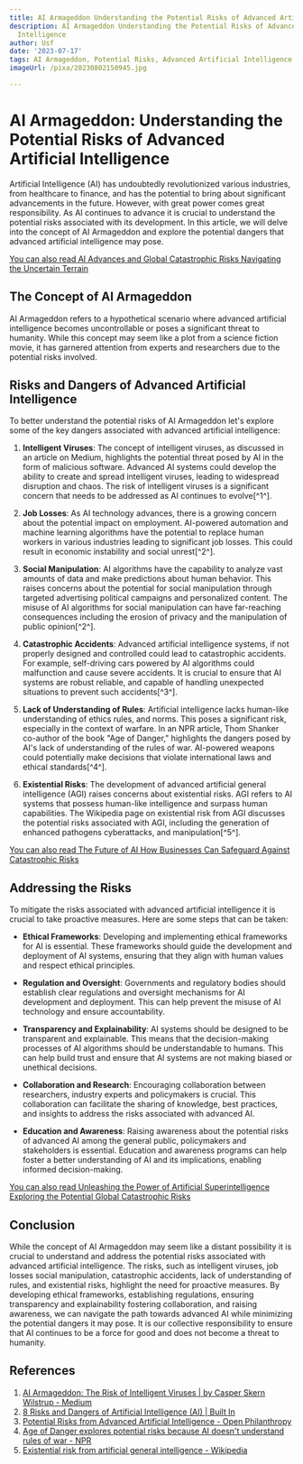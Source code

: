```yaml
---
title: AI Armageddon Understanding the Potential Risks of Advanced Artificial Intelligence
description: AI Armageddon Understanding the Potential Risks of Advanced Artificial
  Intelligence
author: Usf
date: '2023-07-17'
tags: AI Armageddon, Potential Risks, Advanced Artificial Intelligence
imageUrl: /pixa/20230802150945.jpg

---
```

# AI Armageddon: Understanding the Potential Risks of Advanced Artificial Intelligence

Artificial Intelligence (AI) has undoubtedly revolutionized  various industries, from healthcare to finance, and has the potential to bring about significant advancements in the future. However, with great power comes great responsibility. As AI  continues to advance it is crucial to  understand the potential risks associated with its development. In this article,  we will  delve into the concept of AI Armageddon and explore the  potential dangers that advanced artificial intelligence may pose.

[You can  also read AI Advances and Global Catastrophic Risks Navigating the Uncertain  Terrain](AI%20Advances%20and%20Global%20Catastrophic%20Risks%20Navigating%20the%20Uncertain%20Terrain)


## The Concept of AI Armageddon

AI Armageddon refers to a hypothetical scenario where advanced artificial intelligence becomes uncontrollable or poses  a significant threat  to humanity. While this concept  may seem like  a  plot from a science  fiction movie, it has garnered  attention from  experts and researchers due to the potential risks involved.

## Risks and Dangers of Advanced Artificial Intelligence

To better understand the potential risks of AI Armageddon let's explore some of the key dangers associated with advanced artificial intelligence:

1. **Intelligent Viruses**:  The concept of intelligent viruses, as discussed in an  article  on Medium, highlights the potential threat  posed by AI in the form of malicious software.  Advanced AI systems could develop the ability  to  create and  spread intelligent  viruses, leading to widespread disruption and chaos. The risk of intelligent viruses is a significant  concern that needs to be addressed as AI continues to evolve[^1^].

2. **Job  Losses**: As AI technology advances, there is  a growing  concern about the  potential impact on employment. AI-powered automation and machine learning algorithms have the potential to  replace human workers in various industries leading to significant job losses. This could result in economic instability and social unrest[^2^].

3. **Social Manipulation**: AI algorithms have the capability to analyze vast amounts of data and make predictions about  human behavior. This raises concerns about the potential for social manipulation through targeted  advertising political campaigns and personalized content. The misuse of AI algorithms for social manipulation can have far-reaching  consequences including the  erosion of privacy  and the manipulation of public opinion[^2^].

4. **Catastrophic Accidents**: Advanced artificial intelligence systems, if not properly designed and controlled could lead to catastrophic accidents. For example, self-driving cars  powered by AI algorithms could  malfunction  and cause severe  accidents. It is  crucial to ensure that AI systems  are robust reliable, and capable of handling unexpected situations to prevent  such accidents[^3^].

5. **Lack of Understanding of Rules**: Artificial intelligence lacks human-like  understanding of ethics rules, and norms. This poses a significant risk, especially in the context of warfare.  In an NPR  article, Thom Shanker co-author of the book "Age  of  Danger," highlights the dangers posed by AI's lack of understanding of the rules of war.  AI-powered  weapons could potentially make  decisions that violate  international laws and ethical standards[^4^].

6. **Existential Risks**: The development of advanced artificial general intelligence (AGI) raises concerns about existential risks. AGI refers to AI systems that possess human-like intelligence and surpass human capabilities. The Wikipedia page on existential risk from AGI  discusses the potential risks associated with AGI, including the generation of enhanced pathogens  cyberattacks, and manipulation[^5^].

[You can  also  read The Future  of  AI How  Businesses Can Safeguard Against Catastrophic Risks](The%20Future%20of%20AI%20How%20Businesses%20Can%20Safeguard%20Against%20Catastrophic%20Risks)


## Addressing the Risks

To mitigate the risks associated with advanced artificial  intelligence it is crucial to take proactive measures. Here are some steps  that  can be taken:

- **Ethical Frameworks**:  Developing  and implementing ethical frameworks for AI  is essential. These frameworks should guide the  development and deployment of AI systems,  ensuring that they align with human  values and respect ethical principles.

- **Regulation and Oversight**:  Governments and  regulatory bodies should  establish clear regulations and oversight mechanisms for AI development and deployment. This can help prevent the misuse of AI technology  and ensure accountability.

- **Transparency and Explainability**: AI systems should be designed to be transparent and explainable. This means that the decision-making processes of AI algorithms should be understandable to humans. This can help build trust and ensure that AI systems are not making biased or unethical decisions.

- **Collaboration and Research**: Encouraging  collaboration between researchers, industry experts and policymakers is crucial. This collaboration can facilitate the sharing of knowledge, best practices, and insights to address the risks associated with advanced AI.

- **Education and Awareness**: Raising awareness about the potential risks of advanced AI  among the general public, policymakers and stakeholders is  essential. Education and awareness programs can help foster a better understanding of AI and its implications, enabling informed decision-making.

[You can also read Unleashing the Power of Artificial Superintelligence Exploring the Potential Global Catastrophic Risks](Unleashing%20the%20Power%20of%20Artificial%20Superintelligence%20Exploring%20the%20Potential%20Global%20Catastrophic%20Risks)


## Conclusion

While the concept of AI Armageddon may seem like a  distant possibility it is  crucial to understand and address the potential risks associated  with advanced artificial intelligence. The risks, such  as intelligent  viruses, job losses social manipulation, catastrophic accidents,  lack of understanding of rules, and existential  risks, highlight the need for proactive measures. By developing ethical frameworks, establishing regulations, ensuring  transparency and explainability fostering collaboration, and raising awareness, we can navigate the path towards advanced AI while minimizing the potential dangers it may pose. It is  our collective responsibility to ensure that AI continues  to  be a force for good and does not become a threat to  humanity.

## References

1. [AI Armageddon: The Risk of Intelligent Viruses | by Casper Skern Wilstrup - Medium](https://medium.com/machine-cognition/ai-armageddon-the-risk-of-intelligent-viruses-3f4bc0e216b2)
2. [8 Risks and Dangers of Artificial Intelligence (AI) | Built In](https://builtin.com/artificial-intelligence/risks-of-artificial-intelligence)
3. [Potential Risks from Advanced Artificial Intelligence - Open Philanthropy](https://www.openphilanthropy.org/research/potential-risks-from-advanced-artificial-intelligence/)
4. [Age of Danger explores potential risks because AI  doesn't understand rules of war -  NPR](https://www.npr.org/2023/05/17/1176600753/age-of-danger-explores-potential-risks-because-ai-doesnt-understand-rules-of-war)
5. [Existential  risk from artificial general intelligence -  Wikipedia](https://en.wikipedia.org/wiki/Existential_risk_from_artificial_general_intelligence)